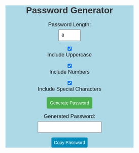 ```{=html}

<style>
    #password-generator-container {
            font-family: Arial, sans-serif;
            text-align: center;
            margin: 50px;
            background-color: #ADD8E6;
        }

        #password-generator-container h1 {
            color: #333;
        }

        #password-generator-container div {
            margin-bottom: 15px;
        }

        #password-generator-container label {
            display: block;
            margin-bottom: 5px;
            font-size: 1.2em;
        }

        #password-generator-container input {
            padding: 8px;
            font-size: 1em;
        }

        #password-generator-container button {
            padding: 10px;
            font-size: 1em;
            cursor: pointer;
            background-color: #4CAF50;
            color: white;
            border: none;
            border-radius: 4px;
        }

        #password-generator-container button:hover {
            background-color: #45a049;
        }

        #password-generator-container #password {
            font-size: 1.5em;
            margin-bottom: 20px;
        }

        #password-generator-container #generatedPassword {
            white-space: nowrap;
            overflow-x: scroll; 
            max-width: 100%;
        }

        #password-generator-container #copyButton {
            cursor: pointer;
            background-color: #008CBA;
            color: white;
            border: none;
            border-radius: 4px;
            padding: 8px;
        }

        #password-generator-container #copyButton:hover {
            background-color: #0077A2;
        }
</style>

<html lang="en">
<head>
    <meta charset="UTF-8">
    <meta name="viewport" content="width=device-width, initial-scale=1.0">
    <link rel="stylesheet" href="style.css">
    <title>Password Generator</title>
</head>

<body>
    <div id="password-generator-container">
        <h1>Password Generator</h1>
        <div>
            <label for="passwordLength">Password Length:</label>
            <input type="number" id="passwordLength" min="2" max="50" value="8">
        </div>
        <div>
            <input type="checkbox" id="includeUppercase" checked>
            <label for="includeUppercase">Include Uppercase</label>
        </div>
        <div>
            <input type="checkbox" id="includeNumbers" checked>
            <label for="includeNumbers">Include Numbers</label>
        </div>
        <div>
            <input type="checkbox" id="includeSpecialChars" checked>
            <label for="includeSpecialChars">Include Special Characters</label>
        </div>
        <div>
            <button onclick="generatePassword()">Generate Password</button>
        </div>
        <div>
            <label for="generatedPassword">Generated Password:</label>
            <input type="text" id="generatedPassword" readonly>
        </div>
        <div>
            <button id="copyButton" onclick="copyPassword()">Copy Password</button>
        </div>
<script src="script.js"></script>
</body>
</html>
```